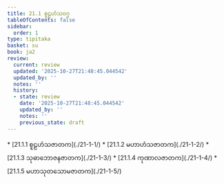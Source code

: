 ```yaml
---
title: 21.1 စူဠဟံသဝဂ္ဂ
tableOfContents: false
sidebar:
  order: 1
type: tipitaka
basket: su
book: ja2
review:
  current: review
  updated: '2025-10-27T21:48:45.044542'
  updated_by: ''
  notes: ''
  history:
  - state: review
    date: '2025-10-27T21:48:45.044542'
    updated_by: ''
    notes: ''
    previous_state: draft
---
```



<ReviewStatus review={frontmatter.review} showDetails={true} />

<HypothesisAnnotation frontmatter={frontmatter} />

<DynamicBreadcrumb />



<TableOfContents book="ja2" section="21.1">
* [21.1.1 စူဠဟံသဇာတက](./21-1-1/)
* [21.1.2 မဟာဟံသဇာတက](./21-1-2/)
* [21.1.3 သုဓာဘောဇနဇာတက](./21-1-3/)
* [21.1.4 ကုဏာလဇာတက](./21-1-4/)
* [21.1.5 မဟာသုတသောမဇာတက](./21-1-5/)
</TableOfContents>